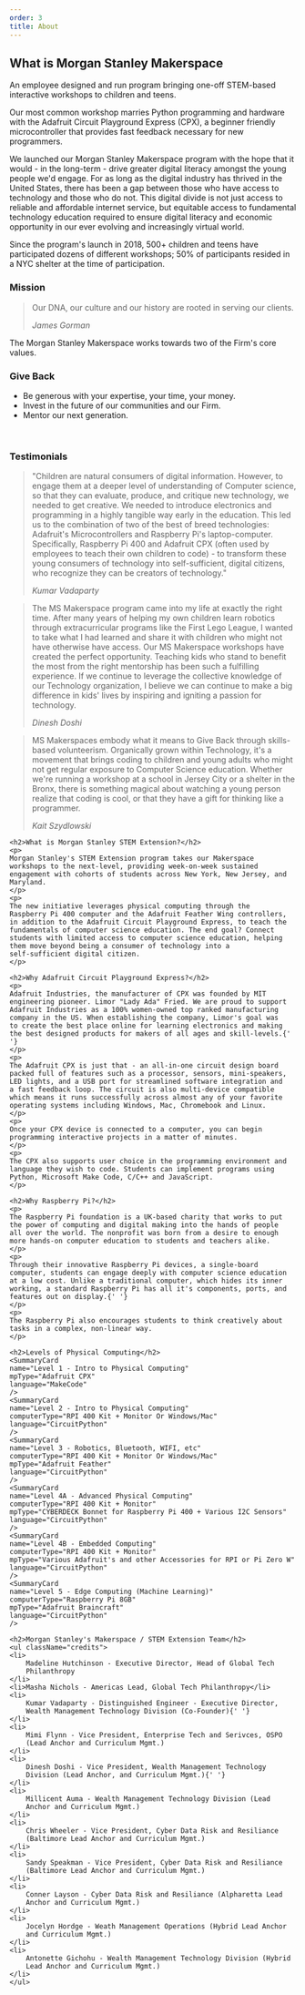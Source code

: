 ```yaml
---
order: 3
title: About
---
```


<Hero
  title="About Makerspace"
  subtitle="Community Tech Empowerment"
  image="images/learning.jpg"
/>
<article className="content">
    <h2>What is Morgan Stanley Makerspace</h2>
    <p>
    An employee designed and run program bringing one-off STEM-based
    interactive workshops to children and teens.
    </p>
    <p>
    Our most common workshop marries Python programming and hardware
    with the Adafruit Circuit Playground Express (CPX), a beginner
    friendly microcontroller that provides fast feedback necessary for
    new programmers.
    </p>
    <p>
    We launched our Morgan Stanley Makerspace program with the hope that
    it would - in the long-term - drive greater digital literacy amongst
    the young people we'd engage. For as long as the digital industry
    has thrived in the United States, there has been a gap between those
    who have access to technology and those who do not. This digital
    divide is not just access to reliable and affordable internet
    service, but equitable access to fundamental technology education
    required to ensure digital literacy and economic opportunity in our
    ever evolving and increasingly virtual world.
    </p>
    <p>
    Since the program's launch in 2018, 500+ children and teens have
    participated dozens of different workshops; 50% of participants
    resided in a NYC shelter at the time of participation.
    </p>
    <h3>Mission</h3>
    <blockquote>
    <p>
        Our DNA, our culture and our history are rooted in serving our
        clients.
    </p>
    <cite>James Gorman</cite>
    </blockquote>
    <p>
    The Morgan Stanley Makerspace works towards two of the Firm's core
    values.
    </p>
    <h3>Give Back</h3>
    <ul>
    <li>Be generous with your expertise, your time, your money.</li>
    <li>Invest in the future of our communities and our Firm.</li>
    <li>Mentor our next generation.</li>
    </ul>
    <br />
    <h3>Testimonials</h3>
    <blockquote>
    <p>
        "Children are natural consumers of digital information. However,
        to engage them at a deeper level of understanding of Computer
        science, so that they can evaluate, produce, and critique new
        technology, we needed to get creative. We needed to introduce
        electronics and programming in a highly tangible way early in the
        education. This led us to the combination of two of the best of
        breed technologies: Adafruit's Microcontrollers and Raspberry Pi's
        laptop-computer. Specifically, Raspberry Pi 400 and Adafruit CPX
        (often used by employees to teach their own children to code) - to
        transform these young consumers of technology into
        self-sufficient, digital citizens, who recognize they can be
        creators of technology."
    </p>
    <cite>Kumar Vadaparty</cite>
    </blockquote>
    <blockquote>
    <p>
        The MS Makerspace program came into my life at exactly the right
        time. After many years of helping my own children learn robotics
        through extracurricular programs like the First Lego League, I
        wanted to take what I had learned and share it with children who
        might not have otherwise have access. Our MS Makerspace workshops
        have created the perfect opportunity. Teaching kids who stand to
        benefit the most from the right mentorship has been such a
        fulfilling experience. If we continue to leverage the collective
        knowledge of our Technology organization, I believe we can
        continue to make a big difference in kids' lives by inspiring and
        igniting a passion for technology.
    </p>
    <cite>Dinesh Doshi</cite>
    </blockquote>
    <blockquote>
    <p>
        MS Makerspaces embody what it means to Give Back through
        skills-based volunteerism. Organically grown within Technology,
        it's a movement that brings coding to children and young adults
        who might not get regular exposure to Computer Science education.
        Whether we're running a workshop at a school in Jersey City or a
        shelter in the Bronx, there is something magical about watching a
        young person realize that coding is cool, or that they have a gift
        for thinking like a programmer.
    </p>
    <cite>Kait Szydlowski</cite>
    </blockquote>

    <h2>What is Morgan Stanley STEM Extension?</h2>
    <p>
    Morgan Stanley's STEM Extension program takes our Makerspace
    workshops to the next-level, providing week-on-week sustained
    engagement with cohorts of students across New York, New Jersey, and
    Maryland.
    </p>
    <p>
    The new initiative leverages physical computing through the
    Raspberry Pi 400 computer and the Adafruit Feather Wing controllers,
    in addition to the Adafruit Circuit Playground Express, to teach the
    fundamentals of computer science education. The end goal? Connect
    students with limited access to computer science education, helping
    them move beyond being a consumer of technology into a
    self-sufficient digital citizen.
    </p>

    <h2>Why Adafruit Circuit Playground Express?</h2>
    <p>
    Adafruit Industries, the manufacturer of CPX was founded by MIT
    engineering pioneer. Limor "Lady Ada" Fried. We are proud to support
    Adafruit Industries as a 100% women-owned top ranked manufacturing
    company in the US. When establishing the company, Limor's goal was
    to create the best place online for learning electronics and making
    the best designed products for makers of all ages and skill-levels.{' '}
    </p>
    <p>
    The Adafruit CPX is just that - an all-in-one circuit design board
    packed full of features such as a processor, sensors, mini-speakers,
    LED lights, and a USB port for streamlined software integration and
    a fast feedback loop. The circuit is also multi-device compatible
    which means it runs successfully across almost any of your favorite
    operating systems including Windows, Mac, Chromebook and Linux.
    </p>
    <p>
    Once your CPX device is connected to a computer, you can begin
    programming interactive projects in a matter of minutes.
    </p>
    <p>
    The CPX also supports user choice in the programming environment and
    language they wish to code. Students can implement programs using
    Python, Microsoft Make Code, C/C++ and JavaScript.
    </p>

    <h2>Why Raspberry Pi?</h2>
    <p>
    The Raspberry Pi foundation is a UK-based charity that works to put
    the power of computing and digital making into the hands of people
    all over the world. The nonprofit was born from a desire to enough
    more hands-on computer education to students and teachers alike.
    </p>
    <p>
    Through their innovative Raspberry Pi devices, a single-board
    computer, students can engage deeply with computer science education
    at a low cost. Unlike a traditional computer, which hides its inner
    working, a standard Raspberry Pi has all it's components, ports, and
    features out on display.{' '}
    </p>
    <p>
    The Raspberry Pi also encourages students to think creatively about
    tasks in a complex, non-linear way.
    </p>

    <h2>Levels of Physical Computing</h2>
    <SummaryCard
    name="Level 1 - Intro to Physical Computing"
    mpType="Adafruit CPX"
    language="MakeCode"
    />
    <SummaryCard
    name="Level 2 - Intro to Physical Computing"
    computerType="RPI 400 Kit + Monitor Or Windows/Mac"
    language="CircuitPython"
    />
    <SummaryCard
    name="Level 3 - Robotics, Bluetooth, WIFI, etc"
    computerType="RPI 400 Kit + Monitor Or Windows/Mac"
    mpType="Adafruit Feather"
    language="CircuitPython"
    />
    <SummaryCard
    name="Level 4A - Advanced Physical Computing"
    computerType="RPI 400 Kit + Monitor"
    mpType="CYBERDECK Bonnet for Raspberry Pi 400 + Various I2C Sensors"
    language="CircuitPython"
    />
    <SummaryCard
    name="Level 4B - Embedded Computing"
    computerType="RPI 400 Kit + Monitor"
    mpType="Various Adafruit's and other Accessories for RPI or Pi Zero W"
    language="CircuitPython"
    />
    <SummaryCard
    name="Level 5 - Edge Computing (Machine Learning)"
    computerType="Raspberry Pi 8GB"
    mpType="Adafruit Braincraft"
    language="CircuitPython"
    />

    <h2>Morgan Stanley's Makerspace / STEM Extension Team</h2>
    <ul className="credits">
    <li>
        Madeline Hutchinson - Executive Director, Head of Global Tech
        Philanthropy
    </li>
    <li>Masha Nichols - Americas Lead, Global Tech Philanthropy</li>
    <li>
        Kumar Vadaparty - Distinguished Engineer - Executive Director,
        Wealth Management Technology Division (Co-Founder){' '}
    </li>
    <li>
        Mimi Flynn - Vice President, Enterprise Tech and Serivces, OSPO
        (Lead Anchor and Curriculum Mgmt.)
    </li>
    <li>
        Dinesh Doshi - Vice President, Wealth Management Technology
        Division (Lead Anchor, and Curriculum Mgmt.){' '}
    </li>
    <li>
        Millicent Auma - Wealth Management Technology Division (Lead
        Anchor and Curriculum Mgmt.)
    </li>
    <li>
        Chris Wheeler - Vice President, Cyber Data Risk and Resiliance
        (Baltimore Lead Anchor and Curriculum Mgmt.)
    </li>
    <li>
        Sandy Speakman - Vice President, Cyber Data Risk and Resiliance
        (Baltimore Lead Anchor and Curriculum Mgmt.)
    </li>
    <li>
        Conner Layson - Cyber Data Risk and Resiliance (Alpharetta Lead
        Anchor and Curriculum Mgmt.)
    </li>
    <li>
        Jocelyn Hordge - Weath Management Operations (Hybrid Lead Anchor
        and Curriculum Mgmt.)
    </li>
    <li>
        Antonette Gichohu - Wealth Management Technology Division (Hybrid
        Lead Anchor and Curriculum Mgmt.)
    </li>
    </ul>

</article>
